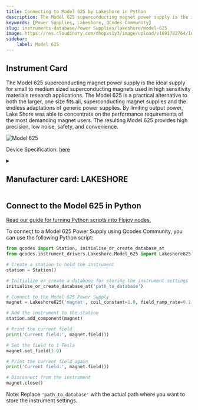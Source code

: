 ```yaml
---
title: Connecting to Model 625 by Lakeshore in Python
description: The Model 625 superconducting magnet power supply is the ideal supply for small to medium sized superconducting magnets used in high sensitivity materials research applications. The Model 625 is a practical alternative to both the larger, one size fits all, superconducting magnet supplies and the endless adaptations of generic power supplies. By limiting output power, Lake Shore was able to concentrate on the performance requirements of the most demanding magnet users. The resulting Model 625 provides high precision, low noise, safety, and convenience.
keywords: [Power Supplies, Lakeshore, QCodes Community] 
slug: instruments-database/Power Supplies/lakeshore/model-625 
image: https://res.cloudinary.com/dhopxs1y3/image/upload/v1691782764/Instruments/Power%20Supplies/Model-625/Model-625.png
sidebar:
    label: Model 625 
---
```



## Instrument Card

The Model 625 superconducting magnet power supply is the ideal supply for small to medium sized superconducting magnets used in high sensitivity materials research applications. The Model 625 is a practical alternative to both the larger, one size fits all, superconducting magnet supplies and the endless adaptations of generic power supplies. By limiting output power, Lake Shore was able to concentrate on the performance requirements of the most demanding magnet users. The resulting Model 625 provides high precision, low noise, safety, and convenience.

![Model 625](https://res.cloudinary.com/dhopxs1y3/image/upload/v1691782764/Instruments/Power%20Supplies/Model-625/Model-625.png)

Device Specification: [here](https://www.lakeshore.com/docs/default-source/product-downloads/catalog/lstc_625_l.pdf?sfvrsn=35bdc355_1)

<details style={{ marginTop: "15px"}}>
<summary><h2 style={{display:'inline'}}>Manufacturer card: LAKESHORE</h2></summary>

![LAKESHORE](https://res.cloudinary.com/dhopxs1y3/image/upload/v1692813206/Instruments/Vendor%20Logos/Lakeshore_Cryotronics.png)

Supporting advanced scientific research, Lake Shore is a leading global innovator in measurement and control solutions.

- Headquarters: Westerville, Ohio, USA
- Yearly Revenue (millions, USD): 21.4
- Vendor Website: [here](https://www.lakeshore.com/home)

</details>


<FeaturedInstrumentVideo category="POWER_SUPPLIES" />

## Connect to the Model 625 in Python

[Read our guide for turning Python scripts into Flojoy nodes.](https://docs.flojoy.ai/contribution/blocks/custom-flojoy-block/)



<Tabs>
<TabItem value="Flojoy" label="Flojoy" className="flojoy-instrument-tabs">

<SectionsCard category="POWER_SUPPLIES" manufacturer="Lakeshore"></SectionsCard>

</TabItem>
<TabItem value="QCodes Community" label="QCodes Community">

To connect to a Model 625 Power Supply using Qcodes Community, you can use the following Python script:

```python
from qcodes import Station, initialise_or_create_database_at
from qcodes.instrument_drivers.Lakeshore.Model_625 import Lakeshore625

# Create a station to hold the instrument
station = Station()

# Initialize or create a database for storing the instrument settings
initialise_or_create_database_at('path_to_database')

# Connect to the Model 625 Power Supply
magnet = Lakeshore625('magnet', coil_constant=1.0, field_ramp_rate=0.1, address='GPIB0::1::INSTR')

# Add the instrument to the station
station.add_component(magnet)

# Print the current field
print('Current field:', magnet.field())

# Set the field to 1 Tesla
magnet.set_field(1.0)

# Print the current field again
print('Current field:', magnet.field())

# Disconnect from the instrument
magnet.close()
```

Note: Replace `'path_to_database'` with the actual path where you want to store the instrument settings.

</TabItem>
</Tabs>